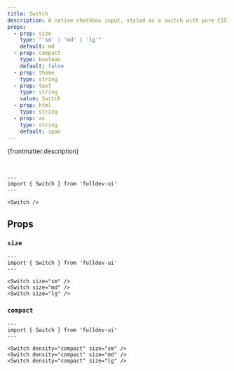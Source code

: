 ```yaml
---
title: Switch
description: A native checkbox input, styled as a switch with pure CSS.
props:
  - prop: size
    type: "'sm' | 'md' | 'lg'"
    default: md
  - prop: compact
    type: boolean
    default: false
  - prop: theme
    type: string
  - prop: text
    type: string
    value: Switch
  - prop: html
    type: string
  - prop: as
    type: string
    default: span
---
```



{frontmatter.description}

<br />

```astro live
---
import { Switch } from 'fulldev-ui'
---

<Switch />
```

## Props

<PropsTable props={frontmatter.props} />

### `size`

<SizeProp />

```astro live
---
import { Switch } from 'fulldev-ui'
---

<Switch size="sm" />
<Switch size="md" />
<Switch size="lg" />
```

### `compact`

<CompactProp />

```astro live
---
import { Switch } from 'fulldev-ui'
---

<Switch density="compact" size="sm" />
<Switch density="compact" size="md" />
<Switch density="compact" size="lg" />
```
